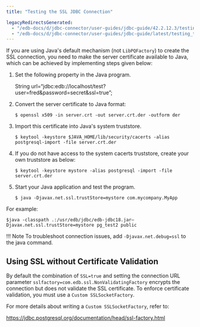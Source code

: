 ```yaml
---
title: "Testing the SSL JDBC Connection"

legacyRedirectsGenerated:
  - "/edb-docs/d/jdbc-connector/user-guides/jdbc-guide/42.2.12.3/testing_the_ssl_jdbc_connection.html"
  - "/edb-docs/d/jdbc-connector/user-guides/jdbc-guide/latest/testing_the_ssl_jdbc_connection.html"
---
```


<div id="testing_the_ssl_jdbc_connection" class="registered_link"></div>

If you are using Java's default mechanism (not `LibPQFactory`) to create the SSL connection, you need to make the server certificate available to Java, which can be achieved by implementing steps given below:

1.  Set the following property in the Java program.

    String url=“jdbc:edb://localhost/test?user=fred&password=secret&ssl=true”;

2.  Convert the server certificate to Java format:

    `$ openssl x509 -in server.crt -out server.crt.der -outform der`

3.  Import this certificate into Java's system truststore.

    ```text
    $ keytool -keystore $JAVA_HOME/lib/security/cacerts -alias postgresql-import -file server.crt.der
    ```

4.  If you do not have access to the system cacerts truststore, create your own truststore as below:

    ```text
    $ keytool -keystore mystore -alias postgresql -import -file server.crt.der
    ```

5.  Start your Java application and test the program.

    ```text
    $ java -Djavax.net.ssl.trustStore=mystore com.mycompany.MyApp
    ```

For example:

```text
$java -classpath .:/usr/edb/jdbc/edb-jdbc18.jar–
Djavax.net.ssl.trustStore=mystore pg_test2 public
```

!!! Note
    To troubleshoot connection issues, add `-Djavax.net.debug=ssl` to the java command.

## Using SSL without Certificate Validation

By default the combination of `SSL=true` and setting the connection URL parameter `sslfactory=com.edb.ssl.NonValidatingFactory` encrypts the connection but does not validate the SSL certificate. To enforce certificate validation, you must use a `Custom SSLSocketFactory`.

For more details about writing a `Custom SSLSocketFactory`, refer to:

 <https://jdbc.postgresql.org/documentation/head/ssl-factory.html>
